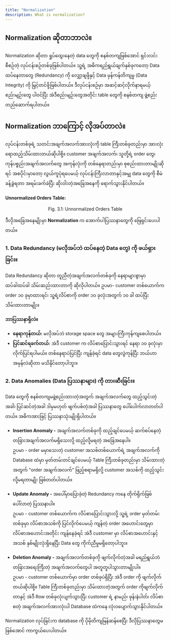```yaml
---
title: "Normalization"
description: What is normalization?
---
```



## Normalization ဆိုတာဘာလဲ။

Normalization ဆိုတာ ရှုပ်ထွေးနေတဲ့ data တွေကို စနစ်တကျဖြစ်အောင် ရှင်းလင်းစီစဉ်တဲ့ လုပ်ငန်းစဉ်တစ်ခုဖြစ်ပါတယ်။
သူ့ရဲ့ အဓိကရည်ရွယ်ချက်နှစ်ခုကတော့ Data ထပ်နေတာတွေ (Redundancy) ကို လျှော့ချဖို့နှင့် Data မှန်ကန်တိကျမှု (Data Integrity) ကို မြှင့်တင်ဖို့ဖြစ်ပါတယ်။
ဒီလုပ်ငန်းစဉ်မှာ အဆင့်ဆင့်လိုက်နာရမယ့် စည်းမျဉ်းတွေ ပါဝင်ပြီး
အဲဒီစည်းမျဉ်းတွေအတိုင်း table တွေကို စနစ်တကျ ဖွဲ့စည်းတည်ဆောက်ရပါတယ်။

## Normalization ဘာကြောင့် လိုအပ်တာလဲ။
လုပ်ငန်းတစ်ခုရဲ့ သတင်းအချက်အလက်အားလုံးကို table ကြီးတစ်ခုတည်းမှာ အားလုံးရောထည့်သိမ်းထားတယ်ဆိုပါစို့။
customer အချက်အလက်၊ သူတို့ရဲ့ order တွေ၊ ကုန်ပစ္စည်းအချက်အလက်တွေ အကုန်လုံးကို တစ်နေရာတည်းမှာ စုစည်းထားတာမျိုးဆိုရင်
အစပိုင်းမှာတော့ လွယ်ကူပုံရပေမယ့် လုပ်ငန်းကြီးလာတာနှင့်အမျှ data တွေကို စီမံခန့်ခွဲရတာ အရမ်းခက်ခဲပြီး ဆိုးဝါးတဲ့အခြေအနေကို ရောက်သွားနိုင်ပါတယ်။

#### Unnormalized Orders Table:
<ContentImage src={unnormalizedTable} alt="Example of Unnormalized Orders Table" />
<p style="text-align: center;">Fig. 3.1: Unnormalized Orders Table</p>

ဒီလိုအခြေအနေမျိုးမှာ **Normalization** က အောက်ပါပြဿနာတွေကို ဖြေရှင်းပေးပါတယ်။

### 1. Data Redundancy (မလိုအပ်ဘဲ ထပ်နေတဲ့ Data တွေ) ကို ဖယ်ရှားခြင်း။

Data Redundancy ဆိုတာ တူညီတဲ့အချက်အလက်တစ်ခုကို နေရာများစွာမှာ ထပ်ခါထပ်ခါ သိမ်းဆည်းထားတာကို ဆိုလိုပါတယ်။ 
ဥပမာ- customer တစ်ယောက်က order ၁၀ ခုမှာထားရင်၊ သူ့ရဲ့လိပ်စာကို order ၁၀ ခုလုံးအတွက် ၁၀ ခါ ထပ်ပြီး သိမ်းထားတာမျိုး။

**ဘာပြဿနာရှိလဲ။**
- **နေရာကုန်တယ်:** မလိုအပ်ဘဲ storage space တွေ အများကြီးကုန်ကျစေပါတယ်။
- **ပြင်ဆင်ရခက်တယ်:** အဲဒီ customer က လိပ်စာပြောင်းသွားရင် နေရာ ၁၀ ခုလုံးမှာ လိုက်ပြင်ရပါမယ်။ တစ်နေရာပဲပြင်ပြီး ကျန်ခဲ့ရင် data တွေလွဲကုန်ပြီး ဘယ်ဟာအမှန်လဲဆိုတာ မသိနိုင်တော့ပါဘူး။

### 2. Data Anomalies (Data ပြဿနာများ) ကို တားဆီးခြင်း။
Data တွေကို စနစ်တကျမဖွဲ့စည်းထားတဲ့အတွက် အချက်အလက်တွေ ထည့်သွင်းတဲ့အခါ၊ ပြင်ဆင်တဲ့အခါ ဒါမှမဟုတ် ဖျက်ပစ်တဲ့အခါ ပြဿနာတွေ ပေါ်ပေါက်လာတတ်ပါတယ်။ အဓိကအားဖြင့် ပြဿနာသုံးမျိုးရှိပါတယ်။

- **Insertion Anomaly -**  အချက်အလက်တစ်ခုကို ထည့်ချင်ပေမယ့် ဆက်စပ်နေတဲ့ တခြားအချက်အလက်မရှိသေးလို့ ထည့်လို့မရတဲ့ အခြေအနေပါ။ <br />
ဥပမာ - order မမှာသေးတဲ့ customer အသစ်တစ်ယောက်ရဲ့ အချက်အလက်ကို Database ထဲမှာ မှတ်တမ်းတင်ချင်ပေမယ့် Table ကြီးတစ်ခုတည်းမှာ သိမ်းထားတဲ့အတွက် "order အချက်အလက်" ဖြည့်စရာမရှိလို့ 
customer အသစ်ကို ထည့်သွင်းလို့မရတာမျိုး ဖြစ်တတ်ပါတယ်။

- **Update Anomaly -** အပေါ်မှာပြောခဲ့တဲ့ Redundancy ကနေ တိုက်ရိုက်ဖြစ်ပေါ်လာတဲ့ ပြဿနာပါ။ <br />
ဥပမာ - customer တစ်ယောက်က လိပ်စာပြောင်းသွားလို့ သူ့ရဲ့ order မှတ်တမ်းတစ်ခုမှာ လိပ်စာအသစ်ကို ပြင်လိုက်ပေမယ့် ကျန်တဲ့ order အဟောင်းတွေမှာ လိပ်စာအဟောင်းအတိုင်း ကျန်နေခဲ့ရင်
အဲဒီ customer မှာ လိပ်စာအဟောင်းနှင့် အသစ် နှစ်မျိုးလုံးရှိနေပြီး Data တွေ ကိုက်ညီမှုမရှိတော့ပါဘူး။

- **Deletion Anomaly -** အချက်အလက်တစ်ခုကို ဖျက်လိုက်တဲ့အခါ မရည်ရွယ်ဘဲ တခြားအရေးကြီးတဲ့ အချက်အလက်တွေပါ အတူတူပါသွားတာမျိုးပါ။ <br />
ဥပမာ - customer တစ်ယောက်မှာ order တစ်ခုပဲရှိပြီး အဲဒီ order ကို ဖျက်လိုက်တယ်ဆိုပါစို့။ Table ကြီးတစ်ခုတည်းမှာ သိမ်းထားတဲ့အတွက် order ကိုဖျက်လိုက်တာနှင့် အဲဒီ Row တစ်ခုလုံးပျက်သွားပြီး 
customer ရဲ့ နာမည်၊ ဖုန်းနံပါတ်၊ လိပ်စာ စတဲ့ အချက်အလက်အားလုံးပါ Database ထဲကနေ လုံးဝပျောက်သွားနိုင်ပါတယ်။

Normalization လုပ်ခြင်းက database ကို ပိုမိုတိကျမြန်ဆန်စေပြီး ဒီလိုပြဿနာတွေမဖြစ်အောင် ကာကွယ်ပေးပါတယ်။ 

